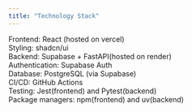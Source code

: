 ```yaml
---
title: "Technology Stack"
---
```

Frontend: React (hosted on vercel) <br/>
Styling: shadcn/ui <br/>
Backend: Supabase + FastAPI(hosted on render) <br/>
Authentication: Supabase Auth <br/>
Database: PostgreSQL (via Supabase) <br/>
CI/CD: GitHub Actions <br/>
Testing: Jest(frontend) and Pytest(backend) <br/>
Package managers: npm(frontend) and uv(backend) <br/>